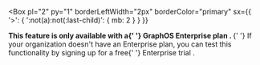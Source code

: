 
<Box
    pl="2"
    py="1"
    borderLeftWidth="2px"
    borderColor="primary"
    sx={{
    '>': {
        ':not(a):not(:last-child)': {
        mb: 2
        }
    }
    }}
>

<Flex as="span">
  <chakra.span pl="10px" pr="10px">
    <Center h="100%">
      <EnterpriseIcon />
    </Center>
  </chakra.span>
  <Text pl="1">
    <b>
      This feature is only available with a{' '}
      <Link
        color={'tertiary'}
        href="https://www.apollographql.com/docs/graphos/enterprise/"
      >
        GraphOS Enterprise plan
      </Link>
      .
    </b>{' '}
    If your organization doesn't have an Enterprise plan, you can test this
    functionality by signing up for a free{' '}
    <Link
      color={'tertiary'}
      href="https://www.apollographql.com/docs/graphos/org/plans/#enterprise-trials"
    >
      Enterprise trial
    </Link>
    .
  </Text>
</Flex>

</Box>

